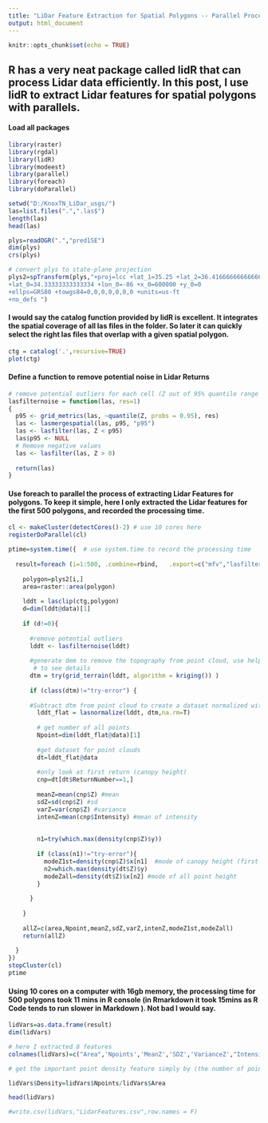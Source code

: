 ---
title: "LiDar Feature Extraction for Spatial Polygons -- Parallel Processing in R"
output: html_document
---

```{r setup, include=FALSE}
knitr::opts_chunk$set(echo = TRUE)
```

## R has a very neat package called lidR that can process Lidar data efficiently. In this post, I use lidR to extract Lidar features for spatial polygons with parallels.


#### Load all packages 
```{r load}
library(raster)
library(rgdal)
library(lidR)
library(modeest)
library(parallel)
library(foreach)
library(doParallel)
```

``` {r lasfiles}
setwd("D:/KnoxTN_LiDar_usgs/")
las=list.files(".",".las$")
length(las)
head(las)
```

```{r loadPoly}
plys=readOGR(".","pred1SE")
dim(plys)
crs(plys)

# convert plys to state-plane projection
plys2=spTransform(plys,"+proj=lcc +lat_1=35.25 +lat_2=36.41666666666666
+lat_0=34.33333333333334 +lon_0=-86 +x_0=600000 +y_0=0
+ellps=GRS80 +towgs84=0,0,0,0,0,0,0 +units=us-ft
+no_defs ")
```

#### I would say the catalog function provided by lidR is excellent. It integrates the spatial coverage of all las files in the folder. So later it can quickly select the right las files that overlap with a given spatial polygon. 
``` {r ctg}
ctg = catalog('.',recursive=TRUE)
plot(ctg)
```

#### Define a function to remove potential noise in Lidar Returns
``` {r removeNoise}
# remove potential outliers for each cell (Z out of 95% quantile range & Z<0)
lasfilternoise = function(las, res=1)
{
  p95 <- grid_metrics(las, ~quantile(Z, probs = 0.95), res)
  las <- lasmergespatial(las, p95, "p95")
  las <- lasfilter(las, Z < p95)
  las$p95 <- NULL
  # Remove negative values
  las <- lasfilter(las, Z > 0)
  
  return(las)
}

```
#### Use foreach to parallel the process of extracting Lidar Features for polygons. To keep it simple, here I only extracted the Lidar features for the first 500 polygons, and recorded the processing time. 

``` {r LidVars}

cl <- makeCluster(detectCores()-2) # use 10 cores here
registerDoParallel(cl)

ptime=system.time({  # use system.time to record the processing time
  
  result=foreach (i=1:500, .combine=rbind,   .export=c("mfv","lasfilternoise","lasnormalize","grid_terrain","lasclip","extract"), .packages=c('raster',"rgdal","modeest","lidR")) %dopar% {
          
    polygon=plys2[i,]
    area=raster::area(polygon)
    
    lddt = lasclip(ctg,polygon)
    d=dim(lddt@data)[1]
    
    if (d!=0){
      
      #remove potential outliers
      lddt <- lasfilternoise(lddt)
      
      #generate dem to remove the topography from point cloud, use help(lasnormalize)
       # to see details
      dtm = try(grid_terrain(lddt, algorithm = kriging()) )
      
      if (class(dtm)!="try-error") {
        
      #Subtract dtm from point cloud to create a dataset normalized with the ground at 0
        lddt_flat = lasnormalize(lddt, dtm,na.rm=T)
        
        # get number of all points
        Npoint=dim(lddt_flat@data)[1]
        
        #get dataset for point clouds
        dt=lddt_flat@data
        
        #only look at first return (canopy height)
        cnp=dt[dt$ReturnNumber==1,]
        
        meanZ=mean(cnp$Z) #mean
        sdZ=sd(cnp$Z) #sd
        varZ=var(cnp$Z) #variance
        intenZ=mean(cnp$Intensity) #mean of intensity
        
        
        n1=try(which.max(density(cnp$Z)$y))
        
        if (class(n1)!="try-error"){
          modeZ1st=density(cnp$Z)$x[n1]  #mode of canopy height (first return)
          n2=which.max(density(dt$Z)$y)
          modeZall=density(dt$Z)$x[n2] #mode of all point height
        }
        
      }
      
    }
    
    allZ=c(area,Npoint,meanZ,sdZ,varZ,intenZ,modeZ1st,modeZall)
    return(allZ)
    
  }
})
stopCluster(cl)
ptime 

```

#### Using 10 cores on a computer with 16gb memory, the processing time for 500 polygons took 11 mins in R console (in Rmarkdown it took 15mins as R Code tends to run slower in Markdown ). Not bad I would say.

```{r results}

lidVars=as.data.frame(result)
dim(lidVars)

# here I extracted 8 features
colnames(lidVars)=c("Area",'Npoints','MeanZ','SDZ','VarianceZ',"Intensity",'Ht_mode',"Allpts_mode")

# get the important point density feature simply by (the number of point cloud）/ （area of polygons） 

lidVars$Density=lidVars$Npoints/lidVars$Area

head(lidVars)

#write.csv(lidVars,"LidarFeatures.csv",row.names = F)

```


